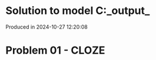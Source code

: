 # Solution to model C:\Users\pedrocruz\Documents\GitHub\pyequa\examples\cloze\_output_

Produced in 2024-10-27 12:20:08

# Problem 01 - CLOZE
